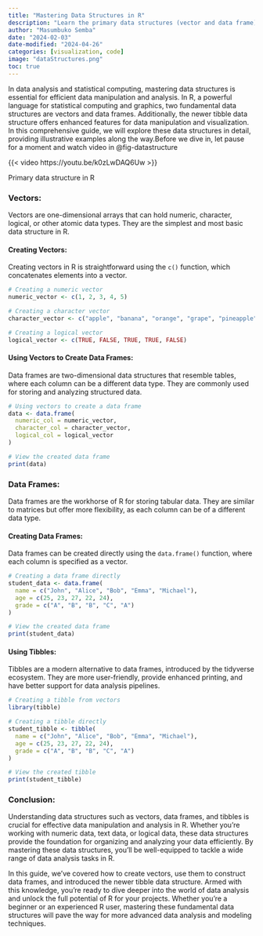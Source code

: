 ```yaml
---
title: "Mastering Data Structures in R"
description: "Learn the primary data structures (vector and data frame) in R, which are the foundation of data manipulation and analysis in R "
author: "Masumbuko Semba"
date: "2024-02-03"
date-modified: "2024-04-26"
categories: [visualization, code]
image: "dataStructures.png"
toc: true
---
```





In data analysis and statistical computing, mastering data structures is essential for efficient data manipulation and analysis. In R, a powerful language for statistical computing and graphics, two fundamental data structures are vectors and data frames. Additionally, the newer tibble data structure offers enhanced features for data manipulation and visualization. In this comprehensive guide, we will explore these data structures in detail, providing illustrative examples along the way.Before we dive in, let pause for a moment and watch video in @fig-datastructure

::: {#fig-datastructure}

{{< video https://youtu.be/k0zLwDAQ6Uw >}}

Primary data structure in R

:::




### Vectors:

Vectors are one-dimensional arrays that can hold numeric, character, logical, or other atomic data types. They are the simplest and most basic data structure in R.

#### Creating Vectors:

Creating vectors in R is straightforward using the `c()` function, which concatenates elements into a vector.

```R
# Creating a numeric vector
numeric_vector <- c(1, 2, 3, 4, 5)

# Creating a character vector
character_vector <- c("apple", "banana", "orange", "grape", "pineapple")

# Creating a logical vector
logical_vector <- c(TRUE, FALSE, TRUE, TRUE, FALSE)
```

#### Using Vectors to Create Data Frames:

Data frames are two-dimensional data structures that resemble tables, where each column can be a different data type. They are commonly used for storing and analyzing structured data.

```R
# Using vectors to create a data frame
data <- data.frame(
  numeric_col = numeric_vector,
  character_col = character_vector,
  logical_col = logical_vector
)

# View the created data frame
print(data)
```

### Data Frames:

Data frames are the workhorse of R for storing tabular data. They are similar to matrices but offer more flexibility, as each column can be of a different data type.

#### Creating Data Frames:

Data frames can be created directly using the `data.frame()` function, where each column is specified as a vector.

```R
# Creating a data frame directly
student_data <- data.frame(
  name = c("John", "Alice", "Bob", "Emma", "Michael"),
  age = c(25, 23, 27, 22, 24),
  grade = c("A", "B", "B", "C", "A")
)

# View the created data frame
print(student_data)
```

#### Using Tibbles:

Tibbles are a modern alternative to data frames, introduced by the tidyverse ecosystem. They are more user-friendly, provide enhanced printing, and have better support for data analysis pipelines.

```R
# Creating a tibble from vectors
library(tibble)

# Creating a tibble directly
student_tibble <- tibble(
  name = c("John", "Alice", "Bob", "Emma", "Michael"),
  age = c(25, 23, 27, 22, 24),
  grade = c("A", "B", "B", "C", "A")
)

# View the created tibble
print(student_tibble)
```

### Conclusion:

Understanding data structures such as vectors, data frames, and tibbles is crucial for effective data manipulation and analysis in R. Whether you're working with numeric data, text data, or logical data, these data structures provide the foundation for organizing and analyzing your data efficiently. By mastering these data structures, you'll be well-equipped to tackle a wide range of data analysis tasks in R.

In this guide, we've covered how to create vectors, use them to construct data frames, and introduced the newer tibble data structure. Armed with this knowledge, you're ready to dive deeper into the world of data analysis and unlock the full potential of R for your projects. Whether you're a beginner or an experienced R user, mastering these fundamental data structures will pave the way for more advanced data analysis and modeling techniques.